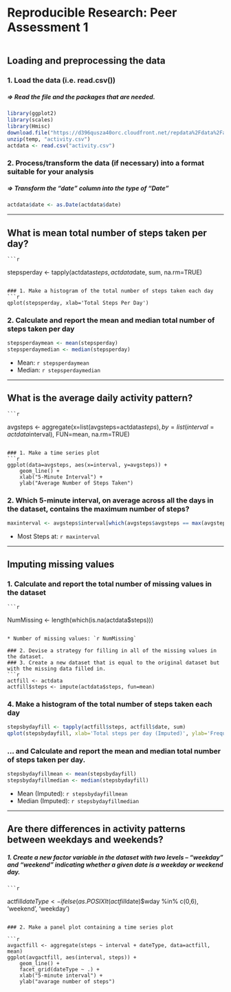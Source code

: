 # Reproducible Research: Peer Assessment 1

```{r, echo=FALSE, results='hide', warning=FALSE, message=FALSE}

```

## Loading and preprocessing the data
### 1. Load the data (i.e. read.csv())
##### => Read the file and the packages that are needed.
```{r, results='markup', warning=TRUE, message=TRUE}
library(ggplot2)
library(scales)
library(Hmisc)
download.file("https://d396qusza40orc.cloudfront.net/repdata%2Fdata%2Factivity.zip",temp, mode="wb")
unzip(temp, "activity.csv")
actdata <- read.csv("activity.csv")
```
### 2. Process/transform the data (if necessary) into a format suitable for your analysis
##### => Transform the "date" column into the type of "Date"
```{r}
actdata$date <- as.Date(actdata$date)
```

-----

## What is mean total number of steps taken per day?
    ```{r}
stepsperday <- tapply(actdata$steps, actdata$date, sum, na.rm=TRUE)
```

### 1. Make a histogram of the total number of steps taken each day
```{r}
qplot(stepsperday, xlab='Total Steps Per Day')
```

### 2. Calculate and report the mean and median total number of steps taken per day
```{r}
stepsperdaymean <- mean(stepsperday)
stepsperdaymedian <- median(stepsperday)
```
* Mean: `r stepsperdaymean`
* Median:  `r stepsperdaymedian`

-----
    
## What is the average daily activity pattern?
    ```{r}
avgsteps <- aggregate(x=list(avgsteps=actdata$steps), by=list(interval=actdata$interval), FUN=mean, na.rm=TRUE)
```

### 1. Make a time series plot
```{r}
ggplot(data=avgsteps, aes(x=interval, y=avgsteps)) +
    geom_line() +
    xlab("5-Minute Interval") +
    ylab("Average Number of Steps Taken") 
```

### 2. Which 5-minute interval, on average across all the days in the dataset, contains the maximum number of steps?
```{r}
maxinterval <- avgsteps$interval[which(avgsteps$avgsteps == max(avgsteps$avgsteps))]
```

* Most Steps at: `r maxinterval`

----
    
## Imputing missing values
### 1. Calculate and report the total number of missing values in the dataset 
    ```{r}
NumMissing <- length(which(is.na(actdata$steps)))
```

* Number of missing values: `r NumMissing`

### 2. Devise a strategy for filling in all of the missing values in the dataset.
### 3. Create a new dataset that is equal to the original dataset but with the missing data filled in.
```{r}
actfill <- actdata
actfill$steps <- impute(actdata$steps, fun=mean)
```


### 4. Make a histogram of the total number of steps taken each day 
```{r}
stepsbydayfill <- tapply(actfill$steps, actfill$date, sum)
qplot(stepsbydayfill, xlab='Total steps per day (Imputed)', ylab='Frequency using binwith 500', binwidth=500)
```

### ... and Calculate and report the mean and median total number of steps taken per day. 
```{r}
stepsbydayfillmean <- mean(stepsbydayfill)
stepsbydayfillmedian <- median(stepsbydayfill)
```
* Mean (Imputed): `r stepsbydayfillmean`
* Median (Imputed):  `r stepsbydayfillmedian`


----
    
## Are there differences in activity patterns between weekdays and weekends?
##### 1. Create a new factor variable in the dataset with two levels – “weekday” and “weekend” indicating whether a given date is a weekday or weekend day.
    
    ```{r}
actfill$dateType <-  ifelse(as.POSIXlt(actfill$date)$wday %in% c(0,6), 'weekend', 'weekday')
```

### 2. Make a panel plot containing a time series plot

```{r}
avgactfill <- aggregate(steps ~ interval + dateType, data=actfill, mean)
ggplot(avgactfill, aes(interval, steps)) + 
    geom_line() + 
    facet_grid(dateType ~ .) +
    xlab("5-minute interval") + 
    ylab("avarage number of steps")
```
